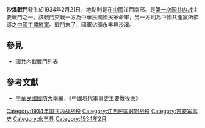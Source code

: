 {{Infobox Military Conflict|
campaign=|
image=|
caption=|
conflict=沙溪戰鬥|
partof=[[國共內戰|國共內戰]]|
date=1934年2月21日|
place=[[中國|中國]]江西南部|
result=國軍突破共軍所建構之碉堡後，佔領[[沙溪镇_(永丰县)|沙溪]]|
combatant1=中華民國國民革命軍90師歐震部|
combatant2=中國紅軍獨二團鄭麻理部、獨三團胡灰譜、陳毅師| 
commander1=[[歐震|歐震]]|
commander2=[[鄭麻理|鄭麻理]]、[[胡灰譜|胡灰譜]]、[[陳毅|陳毅]]|
strength1=|
strength2=|
casualties1=300|
casualties2=30|
}}
'''沙溪戰鬥'''發生於1934年2月21日，地點則是在[[中國|中國]]江西南部。是[[第一次国共内战|第一次国共内战]]主要戰鬥之一。該戰鬥交戰一方為中華民國國民革命軍，另一方則為中國共產黨所領導之[[中國工農紅軍|中國工農紅軍]]。戰鬥末了，國軍佔領永丰县沙溪。

==參見==
*[[國共內戰戰鬥列表|國共內戰戰鬥列表]]

==參考文獻==
*[[中華民國|中華民國]][[國防大學_(臺灣)|國防大學]]編，《中國現代軍事史主要戰役表》

[[Category:1934年国共内战战役|Category:1934年国共内战战役]]
[[Category:江西民国时期战役|Category:江西民国时期战役]]
[[Category:吉安军事史|Category:吉安军事史]]
[[Category:永丰县|Category:永丰县]]
[[Category:1934年2月|Category:1934年2月]]